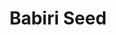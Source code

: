 ---
title: "Babiri Seed"
meta_title: "Babiri Seed craft"
description: "Craft de Babiri Seed"
rank: "b"
draft: false
name: "Babiri Seed"
recipe_img: "https://wiki.pokexgames.com/images/e/e7/Babiri_Seed.png"
level: 70
craft_time: 1800
result: 1
value_npc: 1
ingredients:
  - name: "Major Seed Bag"
    quantity: 1
    item_img: "https://wiki.pokexgames.com/images/d/d4/Major_Seed_Bag.png"
    value_npc: 1
  - name: "Metal Hull"
    quantity: 5
    item_img: "https://wiki.pokexgames.com/images/c/c7/Metal_Hull.png"
    value_npc: 1
  - name: "Condensed Grass"
    quantity: 20
    item_img: "https://wiki.pokexgames.com/images/c/ce/Condensed_Grass.png"
    value_npc: 1
---